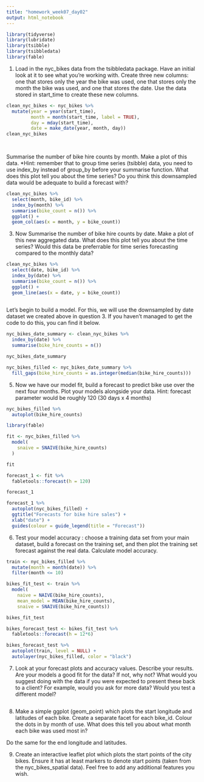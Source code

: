 ```yaml
---
title: "homework_week07_day02"
output: html_notebook
---
```


```r
library(tidyverse)
library(lubridate)
library(tsibble)
library(tsibbledata)
library(fable)
```


1. Load in the nyc_bikes data from the tsibbledata package. Have an initial look at it to see what you’re working with. Create three new columns: one that stores only the year the bike was used, one that stores only the month the bike was used, and one that stores the date. Use the data stored in start_time to create these new columns.
```r
clean_nyc_bikes <- nyc_bikes %>%
  mutate(year = year(start_time),
         month = month(start_time, label = TRUE),
         day = mday(start_time),
         date = make_date(year, month, day))
clean_nyc_bikes

  
```

Summarise the number of bike hire counts by month. Make a plot of this data. *Hint: remember that to group time series (tsibble) data, you need to use index_by instead of group_by before your summarise function. What does this plot tell you about the time series? Do you think this downsampled data would be adequate to build a forecast with?
```r
clean_nyc_bikes %>%
  select(month, bike_id) %>%
  index_by(month) %>%
  summarise(bike_count = n()) %>%
  ggplot() +
  geom_col(aes(x = month, y = bike_count))
```

3. Now Summarise the number of bike hire counts by date. Make a plot of this new aggregated data. What does this plot tell you about the time series? Would this data be preferrable for time series forecasting compared to the monthly data?
```r
clean_nyc_bikes %>%
  select(date, bike_id) %>%
  index_by(date) %>%
  summarise(bike_count = n()) %>%
  ggplot() +
  geom_line(aes(x = date, y = bike_count))
  
```

Let’s begin to build a model. For this, we will use the downsampled by date dataset we created above in question 3. If you haven’t managed to get the code to do this, you can find it below.
```r
nyc_bikes_date_summary <- clean_nyc_bikes %>% 
  index_by(date) %>%
  summarise(bike_hire_counts = n())

nyc_bikes_date_summary 
```
```r
nyc_bikes_filled <- nyc_bikes_date_summary %>%
  fill_gaps(bike_hire_counts = as.integer(median(bike_hire_counts)))
```




5. Now we have our model fit, build a forecast to predict bike use over the next four months. Plot your models alongside your data.
Hint: forecast parameter would be roughly 120 (30 days x 4 months)
```r
nyc_bikes_filled %>%
  autoplot(bike_hire_counts)
```
```r
library(fable)
```
```r
fit <- nyc_bikes_filled %>%
  model(
    snaive = SNAIVE(bike_hire_counts)
  )

fit
```
```r
forecast_1 <- fit %>%
  fabletools::forecast(h = 120)

forecast_1
```
```r
forecast_1 %>%
  autoplot(nyc_bikes_filled) +
  ggtitle("Forecasts for bike hire sales") +
  xlab("date") +
  guides(colour = guide_legend(title = "Forecast"))
```

6. Test your model accuracy : choose a training data set from your main dataset, build a forecast on the training set, and then plot the training set forecast against the real data. Calculate model accuracy.
```r
train <- nyc_bikes_filled %>%
  mutate(month = month(date)) %>%
  filter(month <= 10)

bikes_fit_test <- train %>%
  model(
    naive = NAIVE(bike_hire_counts), 
    mean_model = MEAN(bike_hire_counts), 
    snaive = SNAIVE(bike_hire_counts))

bikes_fit_test
```
```r
bikes_forecast_test <- bikes_fit_test %>%
  fabletools::forecast(h = 12*6)

bikes_forecast_test %>%
  autoplot(train, level = NULL) + 
  autolayer(nyc_bikes_filled, color = "black")
```

7. Look at your forecast plots and accuracy values. Describe your results. Are your models a good fit for the data? If not, why not? What would you suggest doing with the data if you were expected to present these back to a client? For example, would you ask for more data? Would you test a different model?

```r

```


8. Make a simple ggplot (geom_point) which plots the start longitude and latitudes of each bike. Create a separate facet for each bike_id. Colour the dots in by month of use. What does this tell you about what month each bike was used most in?

Do the same for the end longitude and latitudes.

9. 
Create an interactive leaflet plot which plots the start points of the city bikes. Ensure it has at least markers to denote start points (taken from the nyc_bikes_spatial data). Feel free to add any additional features you wish.